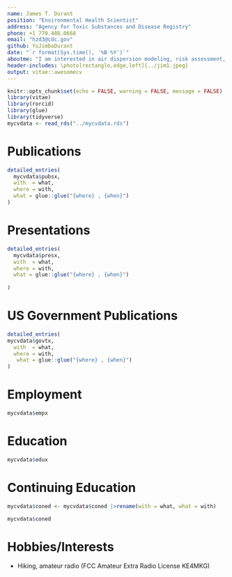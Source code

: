 ```yaml
---
name: James T. Durant
position: "Environmental Health Scientist"
address: "Agency for Toxic Substances and Disease Registry"
phone: +1 770.488.0668
email: "hzd3@cdc.gov"
github: YoJimboDurant
date: "`r format(Sys.time(), '%B %Y')`"
aboutme: "I am interested in air dispersion modeling, risk assessment, and environmental statistics. I currently an environmental health scientist in the Exposure Investigation Section in ATSDR's Office of Community Health Hazard Evaluation."
header-includes: \photo[rectangle,edge,left]{../jim1.jpeg}
output: vitae::awesomecv
---
```



\raggedright


```r
knitr::opts_chunk$set(echo = FALSE, warning = FALSE, message = FALSE)
library(vitae)
library(rorcid)
library(glue)
library(tidyverse)
mycvdata <- read_rds("../mycvdata.rds")
```



# Publications
```r
detailed_entries(
  mycvdata$pubsx,
  with  = what,
  where = with,
  what = glue::glue("{where} , {when}")
)

```

# Presentations

```r

detailed_entries(
  mycvdata$presx,
  with  = what,
  where = with,
  what = glue::glue("{where} , {when}")
 
)
```

# US Government Publications

```r
detailed_entries(
mycvdata$govtx,
  with  = what,
  where = with,
   what = glue::glue("{where} , {when}")
)
```




# Employment
```r
mycvdata$empx

```


# Education

```r
mycvdata$edux
```


# Continuing Education
```r
mycvdata$coned <- mycvdata$coned |>rename(with = what, what = with)

mycvdata$coned
```


# Hobbies/Interests

 * Hiking, amateur radio (FCC Amateur Extra Radio License KE4MKG)

